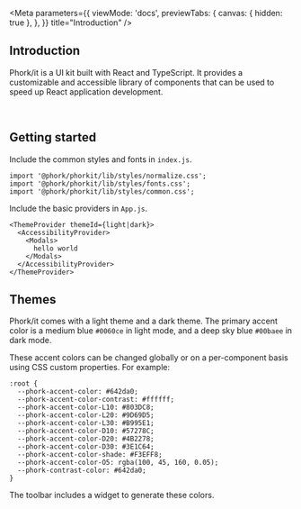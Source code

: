 
<Meta
  parameters={{
    viewMode: 'docs',
    previewTabs: {
      canvas: { hidden: true },
    },
  }}
  title="Introduction"
/>

<Rhythm grouped mb={14} mt={3}>
  <Introduction />
</Rhythm>

## Introduction

Phork/it is a UI kit built with React and TypeScript. It provides a customizable and accessible library of components that can be used to speed up React application development.

<br />

## Getting started

Include the common styles and fonts in `index.js`.

```
import '@phork/phorkit/lib/styles/normalize.css';
import '@phork/phorkit/lib/styles/fonts.css';
import '@phork/phorkit/lib/styles/common.css';
```

Include the basic providers in `App.js`.

```
<ThemeProvider themeId={light|dark}>
  <AccessibilityProvider>
    <Modals>
      hello world
    </Modals>
  </AccessibilityProvider>
</ThemeProvider>
```

## Themes

Phork/it comes with a light theme and a dark theme. The primary accent color is a medium blue `#0060ce` in light mode, and a deep sky blue `#00baee` in dark mode.

These accent colors can be changed globally or on a per-component basis using CSS custom properties. For example:

```
:root {
  --phork-accent-color: #642da0;
  --phork-accent-color-contrast: #ffffff;
  --phork-accent-color-L10: #803DC8;
  --phork-accent-color-L20: #9D69D5;
  --phork-accent-color-L30: #B995E1;
  --phork-accent-color-D10: #57278C;
  --phork-accent-color-D20: #4B2278;
  --phork-accent-color-D30: #3E1C64;
  --phork-accent-color-shade: #F3EFF8;
  --phork-accent-color-O5: rgba(100, 45, 160, 0.05);
  --phork-contrast-color: #642da0;
}
```

The toolbar includes a widget to generate these colors.
